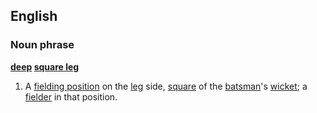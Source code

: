 ==English==
===Noun phrase===
'''[[deep]] [[square leg]]'''
#{{cricket}} A [[fielding position]] on the [[leg]] side, [[square]] of the [[batsman]]'s [[wicket]]; a [[fielder]] in that position.